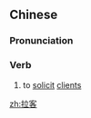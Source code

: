 ==Chinese==
{{zh-forms}}

===Pronunciation===
{{zh-pron
|m=lākè
|c=laai1 haak3
|cat=v
}}

===Verb===
{{zh-verb}}

# {{qualifier|of salespeople, taxi drivers, sex workers, etc}} to [[solicit]] [[client]]s

[[zh:拉客]]